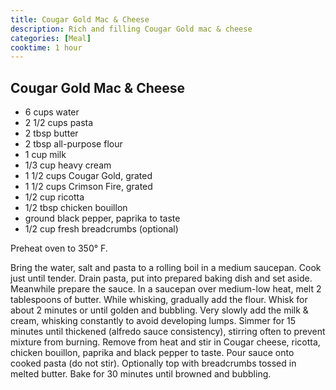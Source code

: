 ```yaml
---
title: Cougar Gold Mac & Cheese
description: Rich and filling Cougar Gold mac & cheese
categories: [Meal]
cooktime: 1 hour
---
```


## Cougar Gold Mac & Cheese

* 6 cups water
* 2 1/2 cups pasta
* 2 tbsp butter
* 2 tbsp all-purpose flour
* 1 cup milk
* 1/3 cup heavy cream
* 1 1/2 cups Cougar Gold, grated
* 1 1/2 cups Crimson Fire, grated
* 1/2 cup ricotta
* 1/2 tbsp chicken bouillon
* ground black pepper, paprika to taste
* 1/2 cup fresh breadcrumbs (optional)

Preheat oven to 350° F.

Bring the water, salt and pasta to a rolling boil in a medium saucepan. Cook just until tender. Drain pasta, put into prepared baking dish and set aside. Meanwhile prepare the sauce. In a saucepan over medium-low heat, melt 2 tablespoons of butter. While whisking, gradually add the flour. Whisk for about 2 minutes or until golden and bubbling. Very slowly add the milk & cream, whisking constantly to avoid developing lumps. Simmer for 15 minutes until thickened (alfredo sauce consistency), stirring often to prevent mixture from burning. Remove from heat and stir in Cougar cheese, ricotta, chicken bouillon, paprika and black pepper to taste. Pour sauce onto cooked pasta (do not stir). Optionally top with breadcrumbs tossed in melted butter. Bake for 30 minutes until browned and bubbling.

